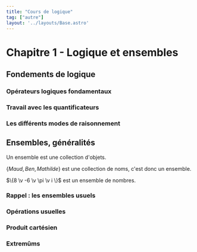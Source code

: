 ```yaml
---
title: "Cours de logique"
tag: ["autre"]
layout: '../layouts/Base.astro'
---
```






# Chapitre 1  - Logique et ensembles

<Tableofcontents/>

## Fondements de logique

### Opérateurs logiques fondamentaux
<OperateursLogiques />

### Travail avec les quantificateurs
<Quantificateurs />

### Les différents modes de raisonnement
<ModesRaisonnement />


## Ensembles, généralités

<Item type='definition' titre='ensemble'>
Un ensemble est une collection d'objets.
</Item>

<Hideable type="exemple">

$\{ Maud ,\, Ben ,\, Mathilde\}$ est une collection de noms, c'est donc un ensemble. 

$\{8 \v -6 \v \pi \v i \}$ est un ensemble de nombres.

</Hideable> 


### Rappel : les ensembles usuels

### Opérations usuelles
<OperationsUsuelles />

### Produit cartésien
<ProduitCartesien />

### Extremûms
<Extremums />